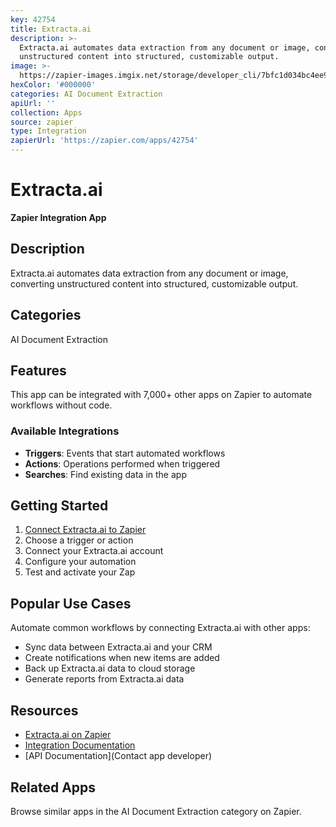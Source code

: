```yaml
---
key: 42754
title: Extracta.ai
description: >-
  Extracta.ai automates data extraction from any document or image, converting
  unstructured content into structured, customizable output.
image: >-
  https://zapier-images.imgix.net/storage/developer_cli/7bfc1d034bc4ee91560419077b997b1b.png?auto=format%2Ccompress&ixlib=python-3.0.0&q=50
hexColor: '#000000'
categories: AI Document Extraction
apiUrl: ''
collection: Apps
source: zapier
type: Integration
zapierUrl: 'https://zapier.com/apps/42754'
---
```

# Extracta.ai

**Zapier Integration App**

## Description

Extracta.ai automates data extraction from any document or image, converting unstructured content into structured, customizable output.

## Categories

AI Document Extraction

## Features

This app can be integrated with 7,000+ other apps on Zapier to automate workflows without code.

### Available Integrations

- **Triggers**: Events that start automated workflows
- **Actions**: Operations performed when triggered
- **Searches**: Find existing data in the app

## Getting Started

1. [Connect Extracta.ai to Zapier](https://zapier.com/apps/42754)
2. Choose a trigger or action
3. Connect your Extracta.ai account
4. Configure your automation
5. Test and activate your Zap

## Popular Use Cases

Automate common workflows by connecting Extracta.ai with other apps:

- Sync data between Extracta.ai and your CRM
- Create notifications when new items are added
- Back up Extracta.ai data to cloud storage
- Generate reports from Extracta.ai data

## Resources

- [Extracta.ai on Zapier](https://zapier.com/apps/42754)
- [Integration Documentation](https://zapier.com/apps/42754/integrations)
- [API Documentation](Contact app developer)

## Related Apps

Browse similar apps in the AI Document Extraction category on Zapier.
